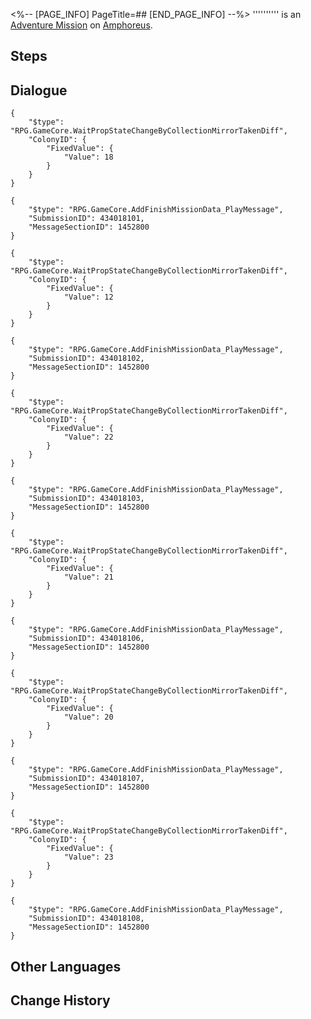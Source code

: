 <%-- [PAGE_INFO]
PageTitle=##
[END_PAGE_INFO] --%>
{{Stub|Dialogue.}}
{{Mission Infobox
|id            = 4340181
|title         = 
|image         = <!--Mission .png-->
|type          = Adventure
|event_name    = 
|chapter       = 
|requirements  = {{cx}}<!--Hidden Mission ID 1000511--> completed
|summary       = <!--official mission summary from Fate's Atlas-->
|characters    = Trailblazer
|startLocation = [[Amphoreus]] - [["Demigod Council" Dawncloud]]
|world         = Amphoreus
|area          = "Demigod Council" Dawncloud
|prev          = 
|next          = 
|rewards       = 
}}
'''''''''' is an [[Adventure Mission]] on [[Amphoreus]].

==Steps==


<!--
==Gameplay Notes==

--><!--
==Trial Character==

-->
==Dialogue==
{{Stub Dialogue}}
<pre>{
	"$type": "RPG.GameCore.WaitPropStateChangeByCollectionMirrorTakenDiff",
	"ColonyID": {
		"FixedValue": {
			"Value": 18
		}
	}
}</pre>
<pre>{
	"$type": "RPG.GameCore.AddFinishMissionData_PlayMessage",
	"SubmissionID": 434018101,
	"MessageSectionID": 1452800
}</pre>
<pre>{
	"$type": "RPG.GameCore.WaitPropStateChangeByCollectionMirrorTakenDiff",
	"ColonyID": {
		"FixedValue": {
			"Value": 12
		}
	}
}</pre>
<pre>{
	"$type": "RPG.GameCore.AddFinishMissionData_PlayMessage",
	"SubmissionID": 434018102,
	"MessageSectionID": 1452800
}</pre>
<pre>{
	"$type": "RPG.GameCore.WaitPropStateChangeByCollectionMirrorTakenDiff",
	"ColonyID": {
		"FixedValue": {
			"Value": 22
		}
	}
}</pre>
<pre>{
	"$type": "RPG.GameCore.AddFinishMissionData_PlayMessage",
	"SubmissionID": 434018103,
	"MessageSectionID": 1452800
}</pre>
<pre>{
	"$type": "RPG.GameCore.WaitPropStateChangeByCollectionMirrorTakenDiff",
	"ColonyID": {
		"FixedValue": {
			"Value": 21
		}
	}
}</pre>
<pre>{
	"$type": "RPG.GameCore.AddFinishMissionData_PlayMessage",
	"SubmissionID": 434018106,
	"MessageSectionID": 1452800
}</pre>
<pre>{
	"$type": "RPG.GameCore.WaitPropStateChangeByCollectionMirrorTakenDiff",
	"ColonyID": {
		"FixedValue": {
			"Value": 20
		}
	}
}</pre>
<pre>{
	"$type": "RPG.GameCore.AddFinishMissionData_PlayMessage",
	"SubmissionID": 434018107,
	"MessageSectionID": 1452800
}</pre>
<pre>{
	"$type": "RPG.GameCore.WaitPropStateChangeByCollectionMirrorTakenDiff",
	"ColonyID": {
		"FixedValue": {
			"Value": 23
		}
	}
}</pre>
<pre>{
	"$type": "RPG.GameCore.AddFinishMissionData_PlayMessage",
	"SubmissionID": 434018108,
	"MessageSectionID": 1452800
}</pre>
{{Dialogue End}}

==Other Languages==
{{Other Languages
|en   = 
|zhs  = 
|zht  = 
|ja   = 
|ko   = 
|es   = 
|fr   = 
|ru   = 
|th   = 
|vi   = 
|de   = 
|id   = 
|pt   = 
}}

==Change History==
{{Change History|3.3}}
